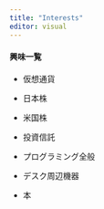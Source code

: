 ```yaml
---
title: "Interests"
editor: visual
---
```


#### 興味一覧

-   仮想通貨

-   日本株

-   米国株

-   投資信託

-   プログラミング全般

-   デスク周辺機器

-   本
